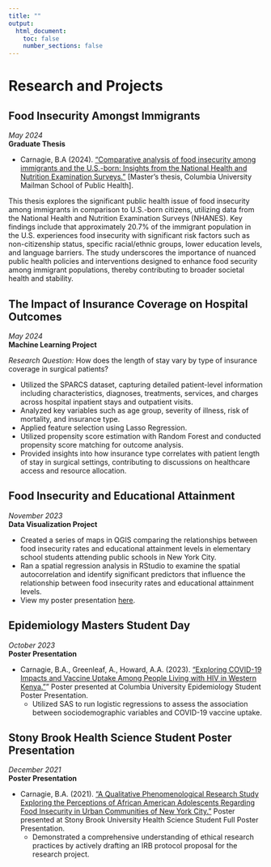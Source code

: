```yaml
---
title: ""
output: 
  html_document:
    toc: false
    number_sections: false
---
```


# Research and Projects {.tabset}

## Food Insecurity Amongst Immigrants

*May 2024*        
**Graduate Thesis**

- Carnagie, B.A (2024). ["Comparative analysis of food insecurity among immigrants and the U.S.-born: Insights from the National Health and Nutrition Examination Surveys."](files/MPH Thesis.pdf) [Master's thesis, Columbia University Mailman School of Public Health].

This thesis explores the significant public health issue of food insecurity among immigrants in comparison to U.S.-born citizens, utilizing data from the National Health and Nutrition Examination Surveys (NHANES). Key findings include that approximately 20.7% of the immigrant population in the U.S. experiences food insecurity with significant risk factors such as non-citizenship status, specific racial/ethnic groups, lower education levels, and language barriers. The study underscores the importance of nuanced public health policies and interventions designed to enhance food security among immigrant populations, thereby contributing to broader societal health and stability.

## The Impact of Insurance Coverage on Hospital Outcomes 

*May 2024*  
**Machine Learning Project**

*Research Question:* How does the length of stay vary by type of insurance coverage in surgical patients?


- Utilized the SPARCS dataset, capturing detailed patient-level information including characteristics, diagnoses, treatments, services, and charges across hospital inpatient stays and outpatient visits.
- Analyzed key variables such as age group, severity of illness, risk of mortality, and insurance type.
- Applied feature selection using Lasso Regression.
- Utilized propensity score estimation with Random Forest and conducted propensity score matching for outcome analysis.
- Provided insights into how insurance type correlates with patient length of stay in surgical settings, contributing to discussions on healthcare access and resource allocation.

## Food Insecurity and Educational Attainment

*November 2023*  
**Data Visualization Project**

- Created a series of maps in QGIS comparing the relationships between food insecurity rates and educational attainment levels in elementary school students attending public schools in New York City.
- Ran a spatial regression analysis in RStudio to examine the spatial autocorrelation and identify significant predictors that influence the relationship between food insecurity rates and educational attainment levels.
- View my poster presentation [here](files/GIS Poster.pdf).

## Epidemiology Masters Student Day

*October 2023*  
**Poster Presentation**

- Carnagie, B.A., Greenleaf, A., Howard, A.A. (2023). ["Exploring COVID-19 Impacts and Vaccine Uptake Among People Living with HIV in Western Kenya."](files/Carnagie_Brianna_Poster.pdf)" Poster presented at Columbia University Epidemiology Student Poster Presentation.
  + Utilized SAS to run logistic regressions to assess the association between sociodemographic variables and COVID-19 vaccine uptake.

## Stony Brook Health Science Student Poster Presentation

*December 2021*  
**Poster Presentation**

- Carnagie, B.A. (2021). ["A Qualitative Phenomenological Research Study Exploring the Perceptions of African American Adolescents Regarding Food Insecurity in Urban Communities of New York City."](files/BCarnagie IRB Protocol.pdf) Poster presented at Stony Brook University Health Science Student Full Poster Presentation.
  + Demonstrated a comprehensive understanding of ethical research practices by actively drafting an IRB protocol proposal for the research project.
